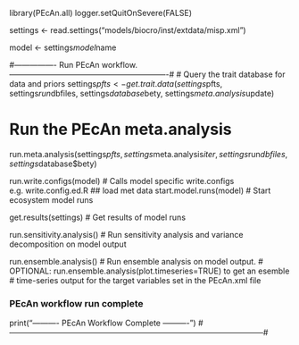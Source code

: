 
library(PEcAn.all)
logger.setQuitOnSevere(FALSE)

settings <- read.settings("models/biocro/inst/extdata/misp.xml")

model <- settings$model$name

#---------------- Run PEcAn workflow. -------------------------------------------------------------#
# Query the trait database for data and priors
settings$pfts <- get.trait.data(settings$pfts, settings$run$dbfiles, settings$database$bety, settings$meta.analysis$update)

# Run the PEcAn meta.analysis
run.meta.analysis(settings$pfts, settings$meta.analysis$iter, settings$run$dbfiles, settings$database$bety)

run.write.configs(model)        # Calls model specific write.configs e.g. write.config.ed.R
## load met data
start.model.runs(model)         # Start ecosystem model runs

get.results(settings)         # Get results of model runs

run.sensitivity.analysis()      # Run sensitivity analysis and variance decomposition on model output

run.ensemble.analysis()		      # Run ensemble analysis on model output. 
                                # OPTIONAL: run.ensemble.analysis(plot.timeseries=TRUE) to get an esemble 
                                # time-series output for the target variables set in the PEcAn.xml file

### PEcAn workflow run complete
print("---------- PEcAn Workflow Complete ----------")
#--------------------------------------------------------------------------------------------------#
